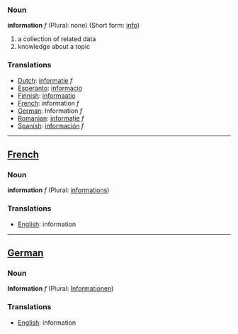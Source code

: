 ===Noun===

'''information''' ''f'' (Plural: none) (Short form: [[info]])

# a collection of related data
# knowledge about a topic

===Translations===
*[[Dutch]]: [[informatie]] ''f''
*[[Esperanto]]: [[informacio]]
*[[Finnish]]: [[informaatio]]
*[[French]]: information ''f''
*[[German]]: Information ''f''
*[[Romanian]]: [[informaţie]] ''f''
*[[Spanish]]: [[información]] ''f''

----
==[[French]]==
===Noun===

'''information''' ''f'' (Plural: [[informations]])

===Translations===
*[[English]]: information

----
==[[German]]==
===Noun===

'''Information''' ''f'' (Plural: [[Informationen]])

===Translations===
*[[English]]: information